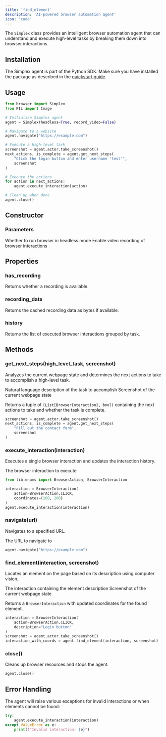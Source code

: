 ```yaml
---
title: 'find_element'
description: 'AI-powered browser automation agent'
icon: 'code'
---
```


The `Simplex` class provides an intelligent browser automation agent that can understand and execute high-level tasks by breaking them down into browser interactions.

## Installation

The Simplex agent is part of the Python SDK. Make sure you have installed the package as described in the [quickstart guide](/quickstart).

## Usage

```python
from browser import Simplex
from PIL import Image

# Initialize Simplex agent
agent = Simplex(headless=True, record_video=False)

# Navigate to a website
agent.navigate("https://example.com")

# Execute a high-level task
screenshot = agent.actor.take_screenshot()
next_actions, is_complete = agent.get_next_steps(
    "Click the login button and enter username 'test'", 
    screenshot
)

# Execute the actions
for action in next_actions:
    agent.execute_interaction(action)

# Clean up when done
agent.close()
```

## Constructor

### Parameters

<ParamField path="headless" type="boolean" default="True">
  Whether to run browser in headless mode
</ParamField>

<ParamField path="record_video" type="boolean" default="False">
  Enable video recording of browser interactions
</ParamField>

## Properties

### has_recording

Returns whether a recording is available.

### recording_data

Returns the cached recording data as bytes if available.

### history

Returns the list of executed browser interactions grouped by task.

## Methods

### get_next_steps(high_level_task, screenshot)

Analyzes the current webpage state and determines the next actions to take to accomplish a high-level task.

<ParamField path="high_level_task" type="string" required>
  Natural language description of the task to accomplish
</ParamField>

<ParamField path="screenshot" type="PIL.Image" required>
  Screenshot of the current webpage state
</ParamField>

Returns a tuple of `(List[BrowserInteraction], bool)` containing the next actions to take and whether the task is complete.

```python
screenshot = agent.actor.take_screenshot()
next_actions, is_complete = agent.get_next_steps(
    "Fill out the contact form", 
    screenshot
)
```

### execute_interaction(interaction)

Executes a single browser interaction and updates the interaction history.

<ParamField path="interaction" type="BrowserInteraction" required>
  The browser interaction to execute
</ParamField>

```python
from lib.enums import BrowserAction, BrowserInteraction

interaction = BrowserInteraction(
    action=BrowserAction.CLICK,
    coordinates=(100, 200)
)
agent.execute_interaction(interaction)
```

### navigate(url)

Navigates to a specified URL.

<ParamField path="url" type="string" required>
  The URL to navigate to
</ParamField>

```python
agent.navigate("https://example.com")
```

### find_element(interaction, screenshot)

Locates an element on the page based on its description using computer vision.

<ParamField path="interaction" type="BrowserInteraction" required>
  The interaction containing the element description
</ParamField>

<ParamField path="screenshot" type="PIL.Image" required>
  Screenshot of the current webpage state
</ParamField>

Returns a `BrowserInteraction` with updated coordinates for the found element.

```python
interaction = BrowserInteraction(
    action=BrowserAction.CLICK,
    description="Login button"
)
screenshot = agent.actor.take_screenshot()
interaction_with_coords = agent.find_element(interaction, screenshot)
```

### close()

Cleans up browser resources and stops the agent.

```python
agent.close()
```

## Error Handling

The agent will raise various exceptions for invalid interactions or when elements cannot be found:

```python
try:
    agent.execute_interaction(interaction)
except ValueError as e:
    print(f"Invalid interaction: {e}")
```
